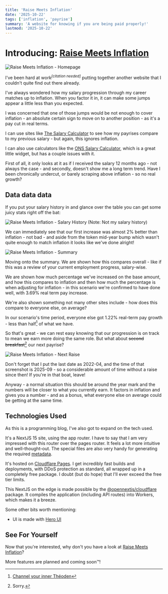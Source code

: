 ```yaml
---
title: 'Raise Meets Inflation'
date: '2025-10-22'
tags: ['inflation', 'payrise']
summary: 'A website for knowing if you are being paid properly!'
lastmod: '2025-10-22'
---
```


# Introducing: [Raise Meets Inflation](https://raisemeetsinflation.co.uk/)

![Raise Meets Inflation - Homepage](/static/images/blog--raise-meets-inflation--homepage.png)

I've been hard at work<sup>_[citation needed]_</sup> putting together another website that I couldn't quite find out there already.

I've always wondered how my salary progression through my career matches up to inflation. When you factor it in, it can make some jumps appear a little less than you expected.

I was concerned that one of those jumps would be not enough to cover inflation - an absolute certain sign to move on to another position - as it's a pay cut in real terms.

I can use sites like [The Salary Calculator](https://www.thesalarycalculator.co.uk/) to see how my payrises compare to my previous salary - but again, this ignores inflation.

I can also use calculators like the [ONS Salary Calculator](https://www.ons.gov.uk/visualisations/dvc2326/calc/index.html), which is a great little widget, but has a couple issues with it.

First of all, it only looks at it as if I received the salary 12 months ago - not always the case - and secondly, doesn't show me a long term trend. Have I been chronically undercut, or barely scraping above inflation - so no real growth?

## Data data data

If you put your salary history in and glance over the table you can get some juicy stats right off the bat:

![Raise Meets Inflation - Salary History](/static/images/blog--raise-meets-inflation--salary-history.png)
(Note: Not my salary history)

We can immediately see that our first increase was almost 2% better than inflation - not bad - and aside from the token mid-year bump which wasn't quite enough to match inflation it looks like we've done alright!

![Raise Meets Inflation - Summary](/static/images/blog--raise-meets-inflation--summary.png)

Moving onto the summary. We are shown how this compares overall - like if this was a review of your current employment progress, salary-wise.

We are shown how much percentage we've increased on the base amount, and how this compares to inflation and then how much the percentage is when adjusting for inflation - in this scenario we're confirmed to have done well, with 3.69% real term pay increase.

We're also shown something not many other sites include - how does this compare to everyone else, on average?

In our scenario's time period, everyone else got 1.22% real-term pay growth - less than half[^1] of what we have.

So that's great - we can rest easy knowing that our progression is on track to mean we earn more doing the same role. But what about ~~second breakfast~~[^2] our next payrise?

![Raise Meets Inflation - Next Raise](/static/images/blog--raise-meets-inflation--next-raise.png)

Don't forget that I put the last date as 2022-04, and the time of that screenshot is 2025-09 - so a considerable amount of time without a raise since then! If you're in that boat, leave!

Anyway - a normal situation this should be around the year mark and the numbers will be closer to what you currently earn. It factors in inflation and gives you a number - and as a bonus, what everyone else on average could be getting at the same time.

## Technologies Used

As this is a programming blog, I've also got to expand on the tech used.

It's a NextJS 15 site, using the app router. I have to say that I am very impressed with this router over the pages router. It feels a lot more intuitive and well-thought-out.
The special files are also very handy for generating the required [metadata](https://nextjs.org/docs/app/building-your-application/optimizing/metadata#file-based-metadata).

It's hosted on [Cloudflare Pages](https://pages.cloudflare.com/). I get incredibly fast builds and deployments, with DDoS protection as standard, all wrapped up in a completely free package.
I doubt (but do hope) that I'll ever exceed the free tier limits.

This NextJS on the edge is made possible by the [@opennextjs/cloudflare](https://github.com/opennextjs/opennextjs-cloudflare) package. It compiles the application (including API routes) into Workers, which makes it a breeze.

Some other bits worth mentioning:

- UI is made with [Hero UI](https://www.heroui.com/)

## See For Yourself

Now that you're interested, why don't you have a look at [Raise Meets Inflation](https://raisemeetsinflation.co.uk/)?

More features are planned and coming soon™!

[^1]: [Channel your inner Théoden](https://www.quotes.net/mquote/56663)
[^2]: Sorry.
